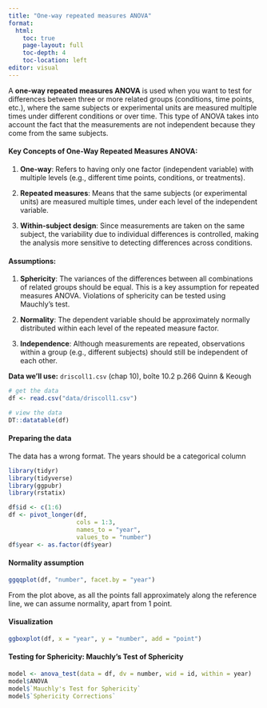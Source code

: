 ```yaml
---
title: "One-way repeated measures ANOVA"
format: 
  html:
    toc: true
    page-layout: full
    toc-depth: 4
    toc-location: left          
editor: visual
---
```


A **one-way repeated measures ANOVA** is used when you want to test for differences between three or more related groups (conditions, time points, etc.), where the same subjects or experimental units are measured multiple times under different conditions or over time. This type of ANOVA takes into account the fact that the measurements are not independent because they come from the same subjects.

#### Key Concepts of One-Way Repeated Measures ANOVA:

1.  **One-way**: Refers to having only one factor (independent variable) with multiple levels (e.g., different time points, conditions, or treatments).

2.  **Repeated measures**: Means that the same subjects (or experimental units) are measured multiple times, under each level of the independent variable.

3.  **Within-subject design**: Since measurements are taken on the same subject, the variability due to individual differences is controlled, making the analysis more sensitive to detecting differences across conditions.

#### Assumptions:

1.  **Sphericity**: The variances of the differences between all combinations of related groups should be equal. This is a key assumption for repeated measures ANOVA. Violations of sphericity can be tested using Mauchly's test.

2.  **Normality**: The dependent variable should be approximately normally distributed within each level of the repeated measure factor.

3.  **Independence**: Although measurements are repeated, observations within a group (e.g., different subjects) should still be independent of each other.

::: callout-note
**Data we'll use:** `driscoll1.csv` (chap 10), boîte 10.2 p.266 Quinn & Keough
:::

```r
# get the data
df <- read.csv("data/driscoll1.csv")
```

```r
# view the data
DT::datatable(df)
```

#### Preparing the data

The data has a wrong format. The years should be a categorical column

```r
library(tidyr)
library(tidyverse)
library(ggpubr)
library(rstatix)

df$id <- c(1:6)
df <- pivot_longer(df,
                   cols = 1:3,
                   names_to = "year",
                   values_to = "number")
df$year <- as.factor(df$year)
```

#### Normality assumption

```r
ggqqplot(df, "number", facet.by = "year")
```

From the plot above, as all the points fall approximately along the reference line, we can assume normality, apart from 1 point.

#### Visualization

```r
ggboxplot(df, x = "year", y = "number", add = "point")
```

#### Testing for Sphericity: Mauchly's Test of Sphericity

```r
model <- anova_test(data = df, dv = number, wid = id, within = year)
model$ANOVA
model$`Mauchly's Test for Sphericity`
model$`Sphericity Corrections`
```
